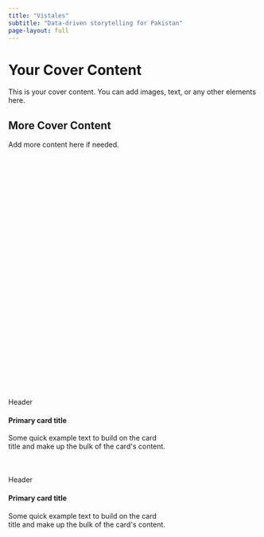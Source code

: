 ```yaml
---
title: "Vistales"
subtitle: "Data-driven storytelling for Pakistan"
page-layout: full
---
```


<style>
body{
  background-image: url("image.png");
  background-size: 100% 100%;
  background-repeat: no-repeat;
}

</style>

<div id="box2">

# Your Cover Content

This is your cover content. You can add images, text, or any other elements here.

## More Cover Content

Add more content here if needed.

</div>


```{=html}
<div class="card" style="max-width: 20rem; margin-top: 500px;" >
  <div class="card-header">Header</div>
  <div class="card-body">
    <h4 class="card-title">Primary card title</h4>
    <p class="card-text">Some quick example text to build on the card title and make up the bulk of the card's content.</p>
  </div>
</div>
```


```{=html}
<div class="card border-primary mb-3" style="max-width: 20rem; margin-top: 50px;">
  <div class="card-header">Header</div>
  <div class="card-body">
    <h4 class="card-title">Primary card title</h4>
    <p class="card-text">Some quick example text to build on the card title and make up the bulk of the card's content.</p>
  </div>
</div>
```